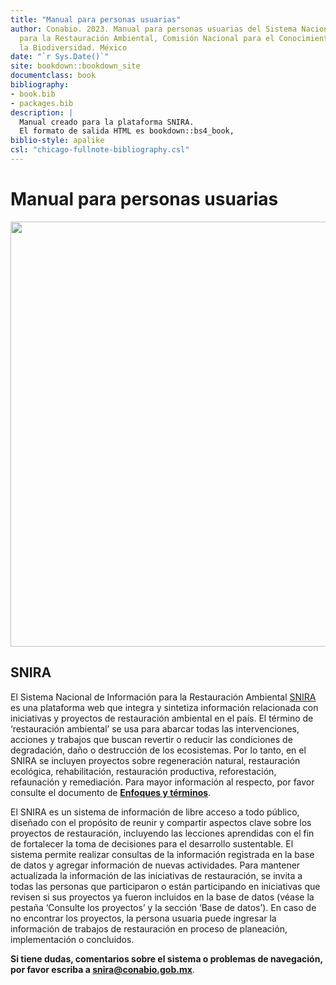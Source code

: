 ```yaml
---
title: "Manual para personas usuarias"
author: Conabio. 2023. Manual para personas usuarias del Sistema Nacional de Información
  para la Restauración Ambiental, Comisión Nacional para el Conocimiento y Uso de
  la Biodiversidad. México
date: "`r Sys.Date()`"
site: bookdown::bookdown_site
documentclass: book
bibliography:
- book.bib
- packages.bib
description: |
  Manual creado para la plataforma SNIRA.
  El formato de salida HTML es bookdown::bs4_book,
biblio-style: apalike
csl: "chicago-fullnote-bibliography.csl"
---
```


# **Manual para personas usuarias** {.unnumbered}

![](images/SNIRA-inicio.PNG){width="680"}

## SNIRA {.unnumbered}

El Sistema Nacional de Información para la Restauración Ambiental [SNIRA](https://snira.conabio.gob.mx/) es una plataforma web que integra y sintetiza información relacionada con iniciativas y proyectos de restauración ambiental en el país. El término de 'restauración ambiental' se usa para abarcar todas las intervenciones, acciones y trabajos que buscan revertir o reducir las condiciones de degradación, daño o destrucción de los ecosistemas. Por lo tanto, en el SNIRA se incluyen proyectos sobre regeneración natural, restauración ecológica, rehabilitación, restauración productiva, reforestación, refaunación y remediación. Para mayor información al respecto, por favor consulte el documento de [**Enfoques y términos**](https://drive.google.com/file/d/1jmIbkg1UEZI-FfwHULiqkg-rUJExKsIc/view).

El SNIRA es un sistema de información de libre acceso a todo público, diseñado con el propósito de reunir y compartir aspectos clave sobre los proyectos de restauración, incluyendo las lecciones aprendidas con el fin de fortalecer la toma de decisiones para el desarrollo sustentable. El sistema permite realizar consultas de la información registrada en la base de datos y agregar información de nuevas actividades. Para mantener actualizada la información de las iniciativas de restauración, se invita a todas las personas que participaron o están participando en iniciativas que revisen si sus proyectos ya fueron incluidos en la base de datos (véase la pestaña 'Consulte los proyectos' y la sección 'Base de datos'). En caso de no encontrar los proyectos, la persona usuaria puede ingresar la información de trabajos de restauración en proceso de planeación, implementación o concluidos.

**Si tiene dudas, comentarios sobre el sistema o problemas de navegación, por favor escriba a [snira\@conabio.gob.mx](mailto:snira@conabio.gob.mx){.email}**.

